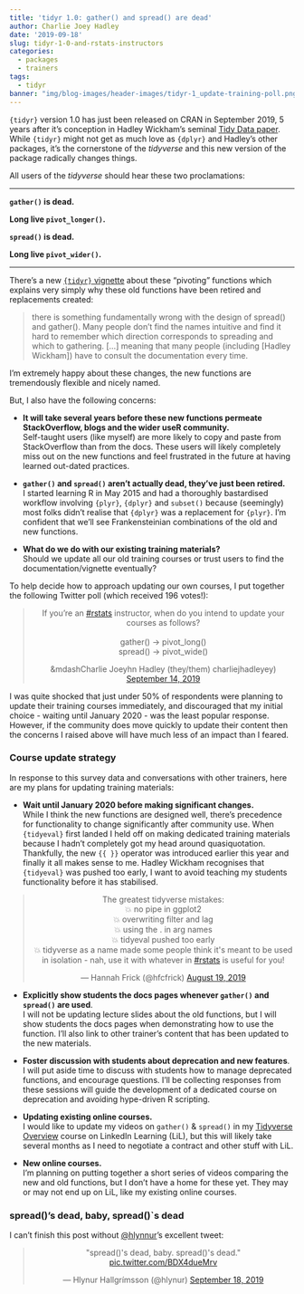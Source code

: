 ```yaml
---
title: 'tidyr 1.0: gather() and spread() are dead'
author: Charlie Joey Hadley
date: '2019-09-18'
slug: tidyr-1-0-and-rstats-instructors
categories:
  - packages
  - trainers
tags:
  - tidyr
banner: "img/blog-images/header-images/tidyr-1_update-training-poll.png"
---
```




`{tidyr}` version 1.0 has just been released on CRAN in September 2019, 5 years after it's conception in Hadley Wickham's seminal [Tidy Data paper](http://doi.org/10.18637/jss.v059.i10). While `{tidyr}` might not get as much love as `{dplyr}` and Hadley's other packages, it's the cornerstone of the *tidyverse* and this new version of the package radically changes things.

All users of the *tidyverse* should hear these two proclamations:
<hr>

<div class="row">

<div class="col-xs-6">

<div class="card">

**`gather()` is dead.**

**Long live `pivot_longer()`.**
</div>

</div>


<div class="col-xs-6">

<div class="card">
**`spread()` is dead.**

**Long live `pivot_wider()`.**
</div>
</div>

</div>
<hr>

There's a new [`{tidyr}` vignette](https://tidyr.tidyverse.org/articles/pivot.html) about these "pivoting" functions which explains very simply why these old functions have been retired and replacements created:

> there is something fundamentally wrong with the design of spread() and gather(). Many people don’t find the names intuitive and find it hard to remember which direction corresponds to spreading and which to gathering. [...] meaning that many people (including [Hadley Wickham]) have to consult the documentation every time.

I'm extremely happy about these changes, the new functions are tremendously flexible and nicely named. 

But, I also have the following concerns:

- **It will take several years before these new functions permeate StackOverflow, blogs and the wider useR community.**<br>
Self-taught users (like myself) are more likely to copy and paste from StackOverflow than from the docs. These users will likely completely miss out on the new functions and feel frustrated in the future at having learned out-dated practices.

- **`gather()` and `spread()` aren't actually dead, they've just been retired.**<br>
I started learning R in May 2015 and had a thoroughly bastardised workflow involving `{plyr}`, `{dplyr}` and `subset()` because (seemingly) most folks didn't realise that `{dplyr}` was a replacement for `{plyr}`. I'm confident that we'll see Frankensteinian combinations of the old and new functions.

- **What do we do with our existing training materials?**<br>
Should we update all our old training courses or trust users to find the documentation/vignette eventually?

To help decide how to approach updating our own courses, I put together the following Twitter poll (which received 196 votes!):

<center>
<blockquote class="twitter-tweet" data-conversation="none"><p lang="en" dir="ltr">If you’re an <a href="https://twitter.com/hashtag/rstats?src=hash&amp;ref_src=twsrc%5Etfw">#rstats</a> instructor, when do you intend to update your courses as follows?<br><br>gather() -&gt; pivot_long()<br>spread() -&gt; pivot_wide()</p>&mdashCharlie Joeyhn Hadley (they/them) charliejhadleyey) <a href="https://twitter.cocharliejhadleyey/status/1172773969528799237?ref_src=twsrc%5Etfw">September 14, 2019</a></blockquote> <script async src="https://platform.twitter.com/widgets.js" charset="utf-8"></script>
</center>

I was quite shocked that just under 50% of respondents were planning to update their training courses immediately, and discouraged that my initial choice - waiting until January 2020 - was the least popular response. However, if the community does move quickly to update their content then the concerns I raised above will have much less of an impact than I feared.

### Course update strategy

In response to this survey data and conversations with other trainers, here are my plans for updating training materials:

- **Wait until January 2020 before making significant changes.**<br>
While I think the new functions are designed well, there's precedence for functionality to change significantly after community use. When `{tidyeval}` first landed I held off on making dedicated training materials because I hadn't completely got my head around quasiquotation. Thankfully, the new `{{ }}` operator was introduced earlier this year and finally it all makes sense to me. Hadley Wickham recognises that `{tidyeval}` was pushed too early, I want to avoid teaching my students functionality before it has stabilised.


<center>
<blockquote class="twitter-tweet" data-conversation="none"><p lang="en" dir="ltr">The greatest tidyverse mistakes:<br>💥 no pipe in ggplot2<br>💥 overwriting filter and lag<br>💥 using the . in arg names<br>💥 tidyeval pushed too early<br>💥 tidyverse as a name made some people think it&#39;s meant to be used in isolation - nah, use it with whatever in <a href="https://twitter.com/hashtag/rstats?src=hash&amp;ref_src=twsrc%5Etfw">#rstats</a> is useful for you!</p>&mdash; Hannah Frick (@hfcfrick) <a href="https://twitter.com/hfcfrick/status/1163519190067793928?ref_src=twsrc%5Etfw">August 19, 2019</a></blockquote> <script async src="https://platform.twitter.com/widgets.js" charset="utf-8"></script>
</center>



- **Explicitly show students the docs pages whenever `gather()` and `spread()` are used**.<br>
I will not be updating lecture slides about the old functions, but I will show students the docs pages when demonstrating how to use the function. I'll also link to other trainer's content that has been updated to the new materials.

- **Foster discussion with students about deprecation and new features**.<br>
I will put aside time to discuss with students how to manage deprecated functions, and encourage questions. I'll be collecting responses from these sessions will guide the development of a dedicated course on deprecation and avoiding hype-driven R scripting.

- **Updating existing online courses.**<br> 
I would like to update my videos on `gather()` & `spread()` in my <a class="affiliate-link" href="https://linkedin-learning.pxf.io/Dmxbn" target="_blank">Tidyverse Overview</a> course on LinkedIn Learning (LiL), but this will likely take several months as I need to negotiate a contract and other stuff with LiL.

- **New online courses.**<br>
I'm planning on putting together a short series of videos comparing the new and old functions, but I don't have a home for these yet. They may or may not end up on LiL, like my existing online courses.

### spread()'s dead, baby, spread()`s dead

I can't finish this post without [\@hlynnur](https://twitter.com/hlynur)'s excellent tweet:

<center>
<blockquote class="twitter-tweet"><p lang="en" dir="ltr">&quot;spread()&#39;s dead, baby. spread()&#39;s dead.&quot; <a href="https://t.co/BDX4dueMrv">pic.twitter.com/BDX4dueMrv</a></p>&mdash; Hlynur Hallgrímsson (@hlynur) <a href="https://twitter.com/hlynur/status/1174316420672491527?ref_src=twsrc%5Etfw">September 18, 2019</a></blockquote> <script async src="https://platform.twitter.com/widgets.js" charset="utf-8"></script>
</center>
